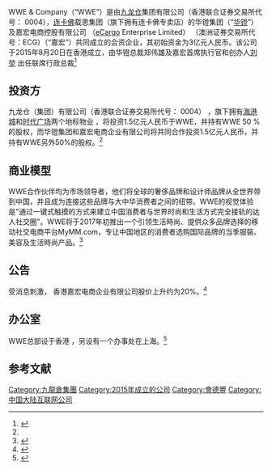 {{copyedit|time=2016-08-10T02:54:35+00:00}}
WWE & Company（“WWE”）是由[[九龙仓|九龙仓]]集团有限公司（香港联合证券交易所代号： 0004），[[连卡佛|连卡佛]]载思集团（旗下拥有连卡佛专卖店）的华镫集团（“[https://web.archive.org/web/20161013102159/https://www.waltonbrown.com/tc/ 华镫]”）及嘉宏电商控股有限公司 （[http://www.ecargo.com/ eCargo] {{Wayback|url=http://www.ecargo.com/ |date=20220328080522 }} Enterprise Limited） （澳洲证券交易所代号：ECG）（“嘉宏”）共同成立的合资企业，其初始资金为3亿元人民币。该公司于2015年8月20日在香港成立，由华镫总裁郑伟雄及嘉宏首席执行官和创办人[https://en.wikipedia.org/wiki/Christopher_Lau_Kwan 刘堃] {{Wayback|url=https://en.wikipedia.org/wiki/Christopher_Lau_Kwan |date=20161119042918 }}出任联席行政总裁<ref name=":0">{{Cite web|url=http://luxe.co/post/43760/|title=华镫集团与嘉宏电商宣布成立合资企业，推出专攻中国市场的移动社交电商平台|accessdate=2016-08-12|author=|date=|publisher=|archive-date=2019-02-27|archive-url=https://web.archive.org/web/20190227060117/http://luxe.co/post/43760}}</ref>

== 投资方 ==
九龙仓（集团）有限公司（香港联合证券交易所代号： 0004） ，旗下拥有[[海港城|海港城]]和[[時代廣場_(香港)|时代广场]]两个地标物业 ，将投资1.5亿元人民币于WWE，并持有WWE 50 %的股权，而华镫集团和嘉宏电商企业有限公司将共同合作投资1.5亿元人民币，并持有WWE另外50%的股权。<ref name=":0" />

== 商业模型 ==
WWE合作伙伴均为市场领导者，他们将全球的奢侈品牌和设计师品牌从全世界带到中国，并且成为连接这些品牌与大中华消费者之间的纽带。WWE的视觉体验是"通过一键式触摸的方式来建立中国消费者与世界时尚和生活方式完全接轨的达人社交圈"。WWE将于2017年初推出一个引领生活時尚、提供众多品牌选择的移动社交电商平台MyMM.com，专让中国地区的消费者选购国际品牌的当季服裝、美容及生活時尚产品。<ref>{{Cite web|url=http://paper.wenweipo.com/2016/07/27/FI1607270017.htm|title=九倉夥內地電商攻名牌網銷|accessdate=2016-08-12|author=|date=|publisher=|archive-date=2017-03-31|archive-url=https://web.archive.org/web/20170331035355/http://paper.wenweipo.com/2016/07/27/FI1607270017.htm}}</ref>

== 公告 ==
受消息刺激， 香港嘉宏电商企业有限公司股价上升约为20%。<ref>{{Cite web|url=http://www.imaijia.com/O2O/8a04288d562b6f9701562f6eef3e0105.shtml|title=港电商联合连卡佛旗下公司，挥金3亿打入大陆市场|accessdate=2016-08-12|author=|date=|publisher=|archive-date=2019-02-26|archive-url=https://web.archive.org/web/20190226173136/http://www.imaijia.com/O2O/8a04288d562b6f9701562f6eef3e0105.shtml}}</ref>

== 办公室 ==
WWE总部设于香港 ，另设有一个办事处在上海。<ref>{{Cite web|url=http://wweco.com/sc/|title=wweco.com|accessdate=2016-08-12|author=|date=|publisher=|archive-url=https://web.archive.org/web/20160814090301/http://wweco.com/sc/|archive-date=2016-08-14|dead-url=yes}}</ref>

== 参考文献 ==

[[Category:九龍倉集團|Category:九龍倉集團]]
[[Category:2015年成立的公司|Category:2015年成立的公司]]
[[Category:會德豐|Category:會德豐]]
[[Category:中国大陆互联网公司|Category:中国大陆互联网公司]]